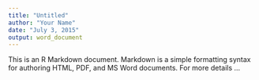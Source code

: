 ---
title: "Untitled"
author: "Your Name"
date: "July 3, 2015"
output: word_document
---
This is an R Markdown document. Markdown is a simple 
formatting syntax for authoring HTML, PDF, and MS Word 
documents. For more details ...
